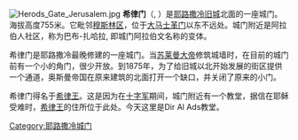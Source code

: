 [[File:Herods_Gate_Jerusalem.jpg|thumb]]
'''希律门'''（{{lang-he|שער הפרחים|Sha'ar HaPerachim|花门}}, {{lang-ar|باب الساهرة}}）是[[耶路撒冷旧城|耶路撒冷旧城]]北面的一座城门。海拔高度755米。它毗邻[[穆斯林区|穆斯林区]]，位于[[大马士革门|大马士革门]]以东不远处。城门附近是阿拉伯人社区，称为巴布-扎哈拉, 即城门阿拉伯文名称的变体。 

希律门是耶路撒冷最晚修建的一座城门。当[[苏莱曼大帝|苏莱曼大帝]]修筑城墙时，在目前的城门前有一个小的角门，很少开放。到1875年，为了给旧城以北开始发展的街区提供一个通道，奥斯曼帝国在原来建筑的北面打开一个缺口，并关闭了原来的小门。 

希律门得名于[[希律王|希律王]]。这是因为在[[十字军|十字军]]期间，城门附近有一个教堂，据信在耶稣受难时，[[希律王|希律王]]的住所位于此处。今天这里是Dir Al Ads教堂。

{{coord|31|46|58.8|N|35|14|1.5|E|region:IL_type:landmark|display=title}}
{{耶路撒冷旧城}}

[[Category:耶路撒冷城门|Category:耶路撒冷城门]]
